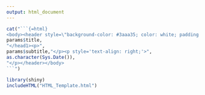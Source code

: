 ```yaml
---
output: html_document
---
```

```r
cat("```{=html}
<body><header style=\"background-color: #3aaa35; color: white; padding: 8px; margin-top: 5px;width: 100%;\"><head1>",
params$title,
"</head1><p>",
params$subtitle,"</p><p style='text-align: right;'>",
as.character(Sys.Date()),
"</p></header></body>
```")
```

```r
library(shiny)
includeHTML("HTML_Template.html")
```


